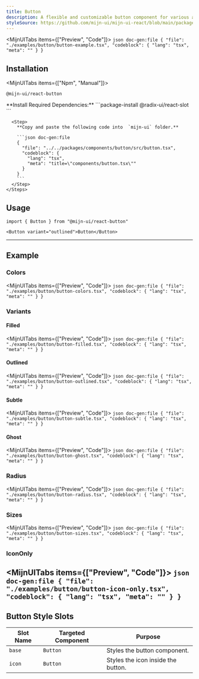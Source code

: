 ```yaml
---
title: Button
description: A flexible and customizable button component for various actions.
styleSource: https://github.com/mijn-ui/mijn-ui-react/blob/main/packages/theme/src/components/button.ts
---
```



<MijnUITabs items={["Preview", "Code"]}>
  <MijnUITabsContent value="Preview">
    <ComponentPreview>
      <ButtonExample />
    </ComponentPreview>
  </MijnUITabsContent>
  <MijnUITabsContent value="Code">
    ```json doc-gen:file
    {
      "file": "./examples/button/button-example.tsx",
      "codeblock": {
        "lang": "tsx",
        "meta": ""
      }
    }
    ```
  </MijnUITabsContent>
</MijnUITabs>

## Installation

<MijnUITabs items={["Npm", "Manual"]}>
  <MijnUITabsContent value="Npm">
  ```package-install
  @mijn-ui/react-button
  ```
  </MijnUITabsContent>
  <MijnUITabsContent value="Manual">
    <Steps>
      <Step>
        **Install Required Dependencies:** 
        ```package-install
        @radix-ui/react-slot
        ```
      </Step>

      <Step>
        **Copy and paste the following code into  `mijn-ui` folder.**

        ```json doc-gen:file
        {
          "file": "../../packages/components/button/src/button.tsx",
          "codeblock": {
            "lang": "tsx",
            "meta": "title=\"components/button.tsx\""
          }
        }
        ```
      </Step>
    </Steps>

  </MijnUITabsContent>
</MijnUITabs>

## Usage

```tsx
import { Button } from "@mijn-ui/react-button"
```

```tsx
<Button variant="outlined">Button</Button>
```

---

## Example

### Colors

<MijnUITabs items={["Preview", "Code"]}>
  <MijnUITabsContent value="Preview">
    <ComponentPreview className="flex-col md:flex-row">
      <ButtonColors />
    </ComponentPreview>
  </MijnUITabsContent>
  <MijnUITabsContent value="Code">
    ```json doc-gen:file
    {
      "file": "./examples/button/button-colors.tsx",
      "codeblock": {
        "lang": "tsx",
        "meta": ""
      }
    }
    ```
  </MijnUITabsContent>
</MijnUITabs>

### Variants

#### Filled

<MijnUITabs items={["Preview", "Code"]}>
  <MijnUITabsContent value="Preview">
    <ComponentPreview className="flex-col md:flex-row">
      <ButtonFilled />
    </ComponentPreview>
  </MijnUITabsContent>
  <MijnUITabsContent value="Code">
    ```json doc-gen:file
    {
      "file": "./examples/button/button-filled.tsx",
      "codeblock": {
        "lang": "tsx",
        "meta": ""
      }
    }
    ```
  </MijnUITabsContent>
</MijnUITabs>

#### Outlined

<MijnUITabs items={["Preview", "Code"]}>
  <MijnUITabsContent value="Preview">
    <ComponentPreview className="flex-col md:flex-row">
      <ButtonOutlined />
    </ComponentPreview>
  </MijnUITabsContent>
  <MijnUITabsContent value="Code">
    ```json doc-gen:file
    {
      "file": "./examples/button/button-outlined.tsx",
      "codeblock": {
        "lang": "tsx",
        "meta": ""
      }
    }
    ```
  </MijnUITabsContent>
</MijnUITabs>

#### Subtle

<MijnUITabs items={["Preview", "Code"]}>
  <MijnUITabsContent value="Preview">
    <ComponentPreview className="flex-col md:flex-row">
      <ButtonSubtle />
    </ComponentPreview>
  </MijnUITabsContent>
  <MijnUITabsContent value="Code">
    ```json doc-gen:file
    {
      "file": "./examples/button/button-subtle.tsx",
      "codeblock": {
        "lang": "tsx",
        "meta": ""
      }
    }
    ```
  </MijnUITabsContent>
</MijnUITabs>

#### Ghost

<MijnUITabs items={["Preview", "Code"]}>
  <MijnUITabsContent value="Preview">
    <ComponentPreview className="flex-col md:flex-row">
      <ButtonGhost />
    </ComponentPreview>
  </MijnUITabsContent>
  <MijnUITabsContent value="Code">
    ```json doc-gen:file
    {
      "file": "./examples/button/button-ghost.tsx",
      "codeblock": {
        "lang": "tsx",
        "meta": ""
      }
    }
    ```
  </MijnUITabsContent>
</MijnUITabs>

### Radius

<MijnUITabs items={["Preview", "Code"]}>
  <MijnUITabsContent value="Preview">
    <ComponentPreview>
      <ButtonRadius />
    </ComponentPreview>
  </MijnUITabsContent>
  <MijnUITabsContent value="Code">
    ```json doc-gen:file
    {
      "file": "./examples/button/button-radius.tsx",
      "codeblock": {
        "lang": "tsx",
        "meta": ""
      }
    }
    ```
  </MijnUITabsContent>
</MijnUITabs>

### Sizes

<MijnUITabs items={["Preview", "Code"]}>
  <MijnUITabsContent value="Preview">
    <ComponentPreview>
      <ButtonSizes />
    </ComponentPreview>
  </MijnUITabsContent>
  <MijnUITabsContent value="Code">
    ```json doc-gen:file
    {
      "file": "./examples/button/button-sizes.tsx",
      "codeblock": {
        "lang": "tsx",
        "meta": ""
      }
    }
    ```
  </MijnUITabsContent>
</MijnUITabs>

### IconOnly

<MijnUITabs items={["Preview", "Code"]}>
  <MijnUITabsContent value="Preview">
    <ComponentPreview>
      <ButtonIconOnly />
    </ComponentPreview>
  </MijnUITabsContent>
  <MijnUITabsContent value="Code">
    ```json doc-gen:file
    {
      "file": "./examples/button/button-icon-only.tsx",
      "codeblock": {
        "lang": "tsx",
        "meta": ""
      }
    }
    ```
  </MijnUITabsContent>
</MijnUITabs>
---

## Button Style Slots

| **Slot Name** | **Targeted Component** | **Purpose**                        |
| ------------- | ---------------------- | ---------------------------------- |
| `base`        | `Button`               | Styles the button component.       |
| `icon`        | `Button`               | Styles the icon inside the button. |
